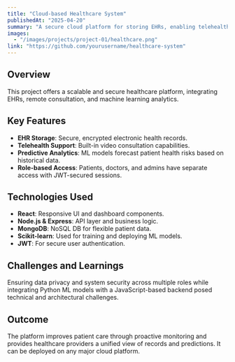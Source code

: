 ```yaml
---
title: "Cloud-based Healthcare System"
publishedAt: "2025-04-20"
summary: "A secure cloud platform for storing EHRs, enabling telehealth, and running ML-based healthcare predictions."
images:
  - "/images/projects/project-01/healthcare.png"
link: "https://github.com/yourusername/healthcare-system"
---
```


## Overview

This project offers a scalable and secure healthcare platform, integrating EHRs, remote consultation, and machine learning analytics.

## Key Features

- **EHR Storage**: Secure, encrypted electronic health records.
- **Telehealth Support**: Built-in video consultation capabilities.
- **Predictive Analytics**: ML models forecast patient health risks based on historical data.
- **Role-based Access**: Patients, doctors, and admins have separate access with JWT-secured sessions.

## Technologies Used

- **React**: Responsive UI and dashboard components.
- **Node.js & Express**: API layer and business logic.
- **MongoDB**: NoSQL DB for flexible patient data.
- **Scikit-learn**: Used for training and deploying ML models.
- **JWT**: For secure user authentication.

## Challenges and Learnings

Ensuring data privacy and system security across multiple roles while integrating Python ML models with a JavaScript-based backend posed technical and architectural challenges.

## Outcome

The platform improves patient care through proactive monitoring and provides healthcare providers a unified view of records and predictions. It can be deployed on any major cloud platform.
